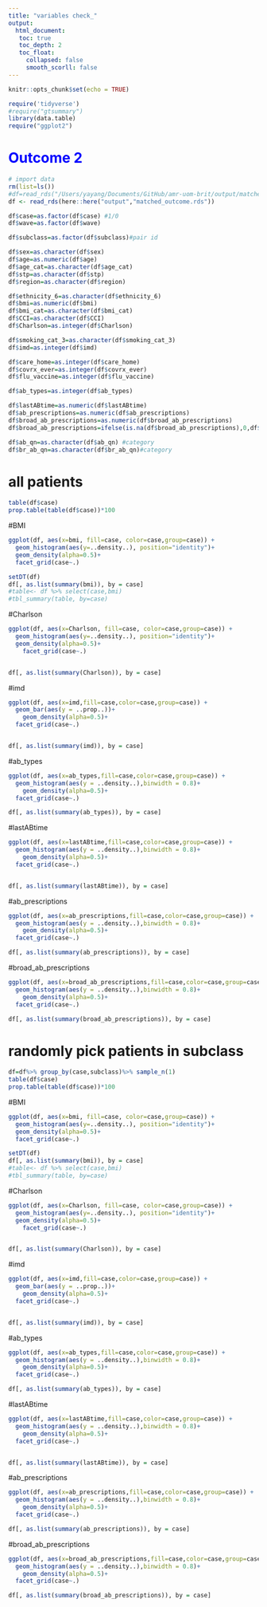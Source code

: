 ```yaml
---
title: "variables check_"
output: 
  html_document:
   toc: true
   toc_depth: 2
   toc_float:
     collapsed: false
     smooth_scorll: false
---
```


```r
knitr::opts_chunk$set(echo = TRUE)
```


```r
require('tidyverse')
#require("gtsummary")
library(data.table)
require("ggplot2")
```


# <font color=blue>**Outcome 2**</font>
```r
# import data
rm(list=ls())
#df=read_rds("/Users/yayang/Documents/GitHub/amr-uom-brit/output/matched_outcome.rds")
df <- read_rds(here::here("output","matched_outcome.rds"))

```

```r
df$case=as.factor(df$case) #1/0
df$wave=as.factor(df$wave)

df$subclass=as.factor(df$subclass)#pair id

df$sex=as.character(df$sex)
df$age=as.numeric(df$age)
df$age_cat=as.character(df$age_cat)
df$stp=as.character(df$stp)
df$region=as.character(df$region)

df$ethnicity_6=as.character(df$ethnicity_6)
df$bmi=as.numeric(df$bmi)
df$bmi_cat=as.character(df$bmi_cat)
df$CCI=as.character(df$CCI)
df$Charlson=as.integer(df$Charlson)

df$smoking_cat_3=as.character(df$smoking_cat_3)
df$imd=as.integer(df$imd)

df$care_home=as.integer(df$care_home)
df$covrx_ever=as.integer(df$covrx_ever)
df$flu_vaccine=as.integer(df$flu_vaccine)

df$ab_types=as.integer(df$ab_types)

df$lastABtime=as.numeric(df$lastABtime)
df$ab_prescriptions=as.numeric(df$ab_prescriptions)
df$broad_ab_prescriptions=as.numeric(df$broad_ab_prescriptions)
df$broad_ab_prescriptions=ifelse(is.na(df$broad_ab_prescriptions),0,df$broad_ab_prescriptions)

df$ab_qn=as.character(df$ab_qn) #category
df$br_ab_qn=as.character(df$br_ab_qn)#category

```

# all patients
```r
table(df$case)
prop.table(table(df$case))*100
```


#BMI
```r
ggplot(df, aes(x=bmi, fill=case, color=case,group=case)) +
  geom_histogram(aes(y=..density..), position="identity")+
  geom_density(alpha=0.5)+
  facet_grid(case~.)

setDT(df)
df[, as.list(summary(bmi)), by = case]
#table<- df %>% select(case,bmi)
#tbl_summary(table, by=case)

```

#Charlson
```r
ggplot(df, aes(x=Charlson, fill=case, color=case,group=case)) +
  geom_histogram(aes(y=..density..), position="identity")+
  geom_density(alpha=0.5)+
    facet_grid(case~.)


df[, as.list(summary(Charlson)), by = case]

```

#imd
```r
ggplot(df, aes(x=imd,fill=case,color=case,group=case)) +
  geom_bar(aes(y = ..prop..))+
    geom_density(alpha=0.5)+
  facet_grid(case~.)


df[, as.list(summary(imd)), by = case]
```

#ab_types
```r
ggplot(df, aes(x=ab_types,fill=case,color=case,group=case)) +
  geom_histogram(aes(y = ..density..),binwidth = 0.8)+
    geom_density(alpha=0.5)+
  facet_grid(case~.)

df[, as.list(summary(ab_types)), by = case]
```


#lastABtime
```r
ggplot(df, aes(x=lastABtime,fill=case,color=case,group=case)) +
  geom_histogram(aes(y = ..density..),binwidth = 0.8)+
    geom_density(alpha=0.5)+
  facet_grid(case~.)


df[, as.list(summary(lastABtime)), by = case]
```



#ab_prescriptions
```r
ggplot(df, aes(x=ab_prescriptions,fill=case,color=case,group=case)) +
  geom_histogram(aes(y = ..density..),binwidth = 0.8)+
    geom_density(alpha=0.5)+
  facet_grid(case~.)

df[, as.list(summary(ab_prescriptions)), by = case]

```



#broad_ab_prescriptions
```r
ggplot(df, aes(x=broad_ab_prescriptions,fill=case,color=case,group=case)) +
  geom_histogram(aes(y = ..density..),binwidth = 0.8)+
    geom_density(alpha=0.5)+
  facet_grid(case~.)

df[, as.list(summary(broad_ab_prescriptions)), by = case]
```



# randomly pick patients in subclass
```r
df=df%>% group_by(case,subclass)%>% sample_n(1)
table(df$case)
prop.table(table(df$case))*100
```


#BMI
```r
ggplot(df, aes(x=bmi, fill=case, color=case,group=case)) +
  geom_histogram(aes(y=..density..), position="identity")+
  geom_density(alpha=0.5)+
  facet_grid(case~.)

setDT(df)
df[, as.list(summary(bmi)), by = case]
#table<- df %>% select(case,bmi)
#tbl_summary(table, by=case)

```

#Charlson
```r
ggplot(df, aes(x=Charlson, fill=case, color=case,group=case)) +
  geom_histogram(aes(y=..density..), position="identity")+
  geom_density(alpha=0.5)+
    facet_grid(case~.)


df[, as.list(summary(Charlson)), by = case]

```

#imd
```r
ggplot(df, aes(x=imd,fill=case,color=case,group=case)) +
  geom_bar(aes(y = ..prop..))+
    geom_density(alpha=0.5)+
  facet_grid(case~.)


df[, as.list(summary(imd)), by = case]
```

#ab_types
```r
ggplot(df, aes(x=ab_types,fill=case,color=case,group=case)) +
  geom_histogram(aes(y = ..density..),binwidth = 0.8)+
    geom_density(alpha=0.5)+
  facet_grid(case~.)

df[, as.list(summary(ab_types)), by = case]
```


#lastABtime
```r
ggplot(df, aes(x=lastABtime,fill=case,color=case,group=case)) +
  geom_histogram(aes(y = ..density..),binwidth = 0.8)+
    geom_density(alpha=0.5)+
  facet_grid(case~.)


df[, as.list(summary(lastABtime)), by = case]
```



#ab_prescriptions
```r
ggplot(df, aes(x=ab_prescriptions,fill=case,color=case,group=case)) +
  geom_histogram(aes(y = ..density..),binwidth = 0.8)+
    geom_density(alpha=0.5)+
  facet_grid(case~.)

df[, as.list(summary(ab_prescriptions)), by = case]

```



#broad_ab_prescriptions
```r
ggplot(df, aes(x=broad_ab_prescriptions,fill=case,color=case,group=case)) +
  geom_histogram(aes(y = ..density..),binwidth = 0.8)+
    geom_density(alpha=0.5)+
  facet_grid(case~.)

df[, as.list(summary(broad_ab_prescriptions)), by = case]
```

